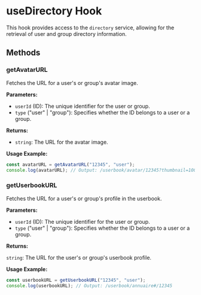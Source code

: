
<Meta title="Client/useDirectory" />

# useDirectory Hook

This hook provides access to the `directory` service, allowing for the retrieval of user and group directory information.

## Methods

### getAvatarURL

Fetches the URL for a user's or group's avatar image.

**Parameters:**

- `userId` (ID): The unique identifier for the user or group.
- `type` ("user" | "group"): Specifies whether the ID belongs to a user or a group.

**Returns:**

- `string`: The URL for the avatar image.

**Usage Example:**

```jsx
const avatarURL = getAvatarURL("12345", "user");
console.log(avatarURL); // Output: /userbook/avatar/12345?thumbnail=100x100
```

### getUserbookURL

Fetches the URL for a user's or group's profile in the userbook.

**Parameters:**

- `userId` (ID): The unique identifier for the user or group.
- `type` ("user" | "group"): Specifies whether the ID belongs to a user or a group.

**Returns:**

`string`: The URL for the user's or group's userbook profile.

**Usage Example:**

```jsx
const userbookURL = getUserbookURL("12345", "user");
console.log(userbookURL); // Output: /userbook/annuaire#/12345
```
